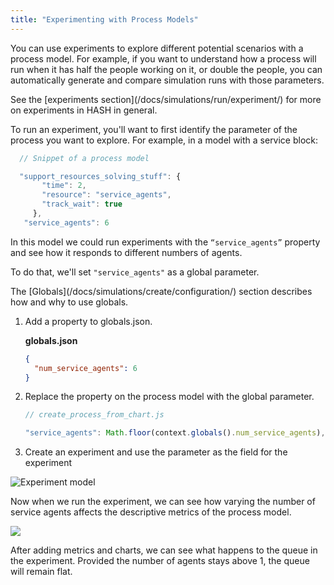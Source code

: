 ```yaml
---
title: "Experimenting with Process Models"
---
```


You can use experiments to explore different potential scenarios with a process model. For example, if you want to understand how a process will run when it has half the people working on it, or double the people, you can automatically generate and compare simulation runs with those parameters.

<Hint style="info">
  See the [experiments section](/docs/simulations/run/experiment/) for more on
  experiments in HASH in general.
</Hint>

To run an experiment, you'll want to first identify the parameter of the process you want to explore. For example, in a model with a service block:

```javascript
  // Snippet of a process model

  "support_resources_solving_stuff": {
       "time": 2,
       "resource": "service_agents",
       "track_wait": true
     },
   "service_agents": 6
```

In this model we could run experiments with the `“service_agents”` property and see how it responds to different numbers of agents.

To do that, we'll set `"service_agents"` as a global parameter.

<Hint style="info">
  The [Globals](/docs/simulations/create/configuration/) section describes how
  and why to use globals.
</Hint>

1. Add a property to globals.json.

   **globals.json**

   ```json
   {
     "num_service_agents": 6
   }
   ```

1. Replace the property on the process model with the global parameter.

   ```javascript
   // create_process_from_chart.js

   "service_agents": Math.floor(context.globals().num_service_agents),
   ```

1. Create an experiment and use the parameter as the field for the experiment

![Experiment model](https://cdn-us1.hash.ai/site/docs/process+models+experiment.png)

Now when we run the experiment, we can see how varying the number of service agents affects the descriptive metrics of the process model.

![](https://cdn-us1.hash.ai/site/docs/process+experiment.png)

After adding metrics and charts, we can see what happens to the queue in the experiment. Provided the number of agents stays above 1, the queue will remain flat.
